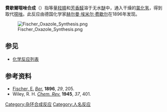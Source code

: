 '''費歇爾噁唑合成'''（{{lang-de|Fischer-Oxazolsynthese}}）指等量[[羟腈|羟腈]]和[[芳香化合物|芳香]][[醛|醛]]溶于无水[[醚|醚]]中，通入干燥的[[氯化氢|氯化氢]]，得到取代[[噁唑|噁唑]]。此反应由德国化学家[[赫尔曼·埃米尔·费歇尔|赫尔曼·埃米尔·费歇尔]]在1896年发现。

[[File:Fischer_Oxazole_Synthesis.png|center]]

==参见==
*[[化学反应列表|化学反应列表]]

==参考资料==
*[[赫尔曼·埃米尔·费歇尔|Fischer, E.]] ''[[Chemische_Berichte|Ber.]]'' '''1896''', ''29'', 205.
*Wiley, R. H. ''[[Chem._Rev.|Chem. Rev.]]'' '''1945''', ''37'', 401.

[[Category:杂环合成反应|Category:杂环合成反应]]
[[Category:人名反应|Category:人名反应]]